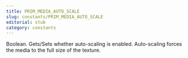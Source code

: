```yaml
---
title: PRIM_MEDIA_AUTO_SCALE
slug: constants/PRIM_MEDIA_AUTO_SCALE
editorial: stub
category: constants
---
```


<LSLConstant
	name="PRIM_MEDIA_AUTO_SCALE"
	type="integer"
	value="6"
/>

Boolean. Gets/Sets whether auto-scaling is enabled. Auto-scaling forces the media to the full size of the texture.
